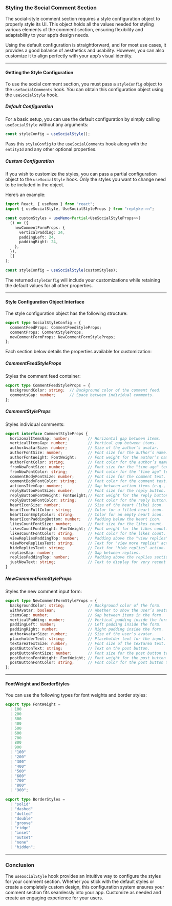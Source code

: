 ### Styling the Social Comment Section

The social-style comment section requires a style configuration object to properly style its UI. This object holds all the values needed for styling various elements of the comment section, ensuring flexibility and adaptability to your app’s design needs.

Using the default configuration is straightforward, and for most use cases, it provides a good balance of aesthetics and usability. However, you can also customize it to align perfectly with your app’s visual identity.

---

#### **Getting the Style Configuration**

To use the social comment section, you must pass a `styleConfig` object to the `useSocialComments` hook. You can obtain this configuration object using the `useSocialStyle` hook.

##### **Default Configuration**
For a basic setup, you can use the default configuration by simply calling `useSocialStyle` without any arguments:

```typescript
const styleConfig = useSocialStyle();
```

Pass this `styleConfig` to the `useSocialComments` hook along with the `entityId` and any other optional properties.

##### **Custom Configuration**
If you wish to customize the styles, you can pass a partial configuration object to the `useSocialStyle` hook. Only the styles you want to change need to be included in the object.

Here’s an example:

```typescript
import React, { useMemo } from "react";
import { useSocialStyle, UseSocialStyleProps } from "replyke-rn";

const customStyles = useMemo<Partial<UseSocialStyleProps>>(
  () => ({
    newCommentFormProps: {
      verticalPadding: 24,
      paddingLeft: 24,
      paddingRight: 24,
    },
  }),
  []
);

const styleConfig = useSocialStyle(customStyles);
```

The returned `styleConfig` will include your customizations while retaining the default values for all other properties.

---

#### **Style Configuration Object Interface**

The style configuration object has the following structure:

```typescript
export type SocialStyleConfig = {
  commentFeedProps: CommentFeedStyleProps;
  commentProps: CommentStyleProps;
  newCommentFormProps: NewCommentFormStyleProps;
};
```

Each section below details the properties available for customization:


##### **CommentFeedStyleProps**
Styles the comment feed container:

```typescript
export type CommentFeedStyleProps = {
  backgroundColor: string;  // Background color of the comment feed.
  commentsGap: number;      // Space between individual comments.
};
```

##### **CommentStyleProps**
Styles individual comments:

```typescript
export interface CommentStyleProps {
  horizonalItemsGap: number;        // Horizontal gap between items.
  verticalItemsGap: number;         // Vertical gap between items.
  authorAvatarSize: number;         // Size of the author’s avatar.
  authorFontSize: number;           // Font size for the author’s name.
  authorFontWeight: FontWeight;     // Font weight for the author’s name.
  authorFontColor: string;          // Font color for the author’s name.
  fromNowFontSize: number;          // Font size for the "time ago" text.
  fromNowFontColor: string;         // Font color for the "time ago" text.
  commentBodyFontSize: number;      // Font size for the comment text.
  commentBodyFontColor: string;     // Font color for the comment text.
  actionsItemGap: number;           // Gap between action items (e.g., like, reply).
  replyButtonFontSize: number;      // Font size for the reply button.
  replyButtonFontWeight: FontWeight;// Font weight for the reply button.
  replyButtonFontColor: string;     // Font color for the reply button.
  heartIconSize: number;            // Size of the heart (like) icon.
  heartIconFullColor: string;       // Color for a filled heart icon.
  heartIconEmptyColor: string;      // Color for an empty heart icon.
  heartIconPaddingBottom: number;   // Padding below the heart icon.
  likesCountFontSize: number;       // Font size for the likes count.
  likesCountFontWeight: FontWeight; // Font weight for the likes count.
  likesCountFontColor: string;      // Font color for the likes count.
  viewRepliesPaddingTop: number;    // Padding above the "view replies" text.
  viewMoreRepliesText: string;      // Text for "view more replies" action.
  hideRepliesText: string;          // Text for "hide replies" action.
  repliesGap: number;               // Gap between replies.
  repliesPaddingTop: number;        // Padding above the replies section.
  justNowText: string;              // Text to display for very recent comments.
}
```

##### **NewCommentFormStyleProps**
Styles the new comment input form:

```typescript
export type NewCommentFormStyleProps = {
  backgroundColor: string;          // Background color of the form.
  withAvatar: boolean;              // Whether to show the user’s avatar.
  itemsGap: number;                 // Gap between items in the form.
  verticalPadding: number;          // Vertical padding inside the form.
  paddingLeft: number;              // Left padding inside the form.
  paddingRight: number;             // Right padding inside the form.
  authorAvatarSize: number;         // Size of the user’s avatar.
  placeholderText: string;          // Placeholder text for the input.
  textareaTextSize: number;         // Font size of the textarea text.
  postButtonText: string;           // Text on the post button.
  postButtonFontSize: number;       // Font size for the post button text.
  postButtonFontWeight: FontWeight; // Font weight for the post button text.
  postButtonFontColor: string;      // Font color for the post button text.
};
```

---

#### **FontWeight and BorderStyles**
You can use the following types for font weights and border styles:

```typescript
export type FontWeight =
  | 100
  | 200
  | 300
  | 400
  | 500
  | 600
  | 700
  | 800
  | 900
  | "100"
  | "200"
  | "300"
  | "400"
  | "500"
  | "600"
  | "700"
  | "800"
  | "900";

export type BorderStyles =
  | "solid"
  | "dashed"
  | "dotted"
  | "double"
  | "groove"
  | "ridge"
  | "inset"
  | "outset"
  | "none"
  | "hidden";
```

---

### Conclusion
The `useSocialStyle` hook provides an intuitive way to configure the styles for your comment section. Whether you stick with the default styles or create a completely custom design, this configuration system ensures your comment section fits seamlessly into your app. Customize as needed and create an engaging experience for your users.
